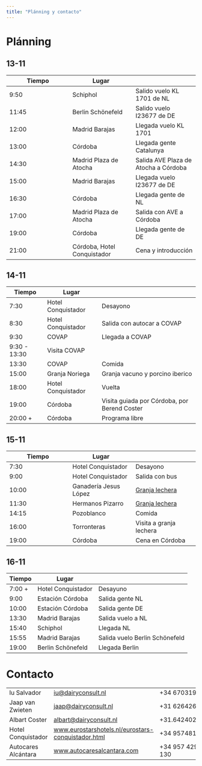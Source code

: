 ```yaml
---
title: "Plánning y contacto"
---
```


# Plánning {#planning}

## 13-11
| Tiempo | Lugar |  |
| --- | --- | --- |
| 9:50 | Schiphol | Salido vuelo KL 1701 de NL |
| 11:45 | Berlin Schönefeld | Salido vuelo I23677 de DE | 
| 12:00 | Madrid Barajas | Llegada vuelo KL 1701 |
| 13:00 | Córdoba | Llegada gente Catalunya | 
| 14:30 | Madrid Plaza de Atocha | Salida AVE Plaza de Atocha a Córdoba | 
| 15:00 | Madrid Barajas | Llegada vuelo I23677 de DE |
| 16:30 | Córdoba | Llegada gente de NL | 
| 17:00 | Madrid Plaza de Atocha | Salida con AVE a Córdoba | 
| 19:00 | Córdoba | Llegada gente de DE | 
| 21:00 | Córdoba, Hotel Conquistador | Cena y introducción |


## 14-11
| Tiempo | Lugar |  |
| --- | --- | --- |
| 7:30 | Hotel Conquistador | Desayono |
| 8:30 | Hotel Conquistador | Salida con autocar a COVAP|
| 9:30 | COVAP | Llegada a COVAP |
| 9:30 - 13:30 | Visita COVAP | 
| 13:30 | COVAP| Comida |
| 15:00 | Granja Noriega | Granja vacuno y porcino iberico|
| 18:00 | Hotel Conquistador | Vuelta |
| 19:00 | Córdoba | Visita guiada por Córdoba, por Berend Coster |
| 20:00 + | Córdoba | Programa libre |

## 15-11
| Tiempo | Lugar |  |
| --- | --- | --- |
| 7:30 | Hotel Conquistador | Desayono | 
| 9:00 | Hotel Conquistador | Salida con bus |
| 10:00 | Ganadería Jesus López | [Granja lechera](https://maps.app.goo.gl/XZL4FxoajgX6ZTjm7) |
|11:30 | Hermanos Pizarro | [Granja lechera](https://maps.app.goo.gl/6zpwsDxNax8G8XWo9) |
|14:15 | Pozoblanco | Comida |
|16:00 | Torronteras | Visita a granja lechera |
| 19:00 | Córdoba | Cena en Córdoba | 

## 16-11
| Tiempo | Lugar |  |
| --- | --- | --- |
| 7:00 + | Hotel Conquistador | Desayuno |
| 9:00| Estación Córdoba|  Salida gente NL | 
| 10:00|Estación Córdoba|  Salida gente DE |
| 13:30 | Madrid Barajas | Salida vuelo a NL |
| 15:40 | Schiphol | Llegada NL |
| 15:55 | Madrid Barajas | Salida vuelo Berlin Schönefeld | 
| 19:00 | Berlin Schönefeld | Llegada  Berlin |


# Contacto {#cgegevens}

|  |  |  |
|--|---|---|
|Iu Salvador|<iu@dairyconsult.nl> | +34 670319309 | 
|Jaap van Zwieten | <jaap@dairyconsult.nl> | +31 626426483 |
|Albart Coster | <albart@dairyconsult.nl> | +31.642402923 | 
|Hotel Conquistador| [www.eurostarshotels.nl/eurostars-conquistador.html](https://www.eurostarshotels.nl/eurostars-conquistador.html) | +34 957481102 | 
|Autocares Alcántara | [www.autocaresalcantara.com](https://www.autocaresalcantara.com) | +34 957 429 130 |
